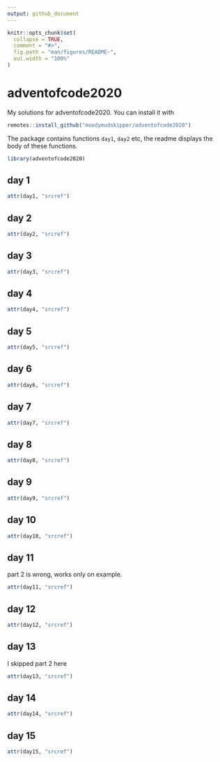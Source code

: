 ```yaml
---
output: github_document
---
```


<!-- README.md is generated from README.Rmd. Please edit that file -->

```r
knitr::opts_chunk$set(
  collapse = TRUE,
  comment = "#>",
  fig.path = "man/figures/README-",
  out.width = "100%"
)
```

# adventofcode2020

My solutions for adventofcode2020. You can install it with

```r
remotes::install_github("moodymudskipper/adventofcode2020")
```

The package contains functions `day1`, `day2` etc, the readme displays the
body of these functions.

```r
library(adventofcode2020)
```


## day 1

```r
attr(day1, "srcref")
```

## day 2

```r
attr(day2, "srcref")
```

## day 3

```r
attr(day3, "srcref")
```

## day 4

```r
attr(day4, "srcref")
```

## day 5

```r
attr(day5, "srcref")
```

## day 6

```r
attr(day6, "srcref")
```

## day 7

```r
attr(day7, "srcref")
```

## day 8

```r
attr(day8, "srcref")
```

## day 9

```r
attr(day9, "srcref")
```

## day 10

```r
attr(day10, "srcref")
```

## day 11

part 2 is wrong, works only on example.

```r
attr(day11, "srcref")
```

## day 12

```r
attr(day12, "srcref")
```

## day 13

I skipped part 2 here

```r
attr(day13, "srcref")
```

## day 14

```r
attr(day14, "srcref")
```

## day 15

```r
attr(day15, "srcref")
```
